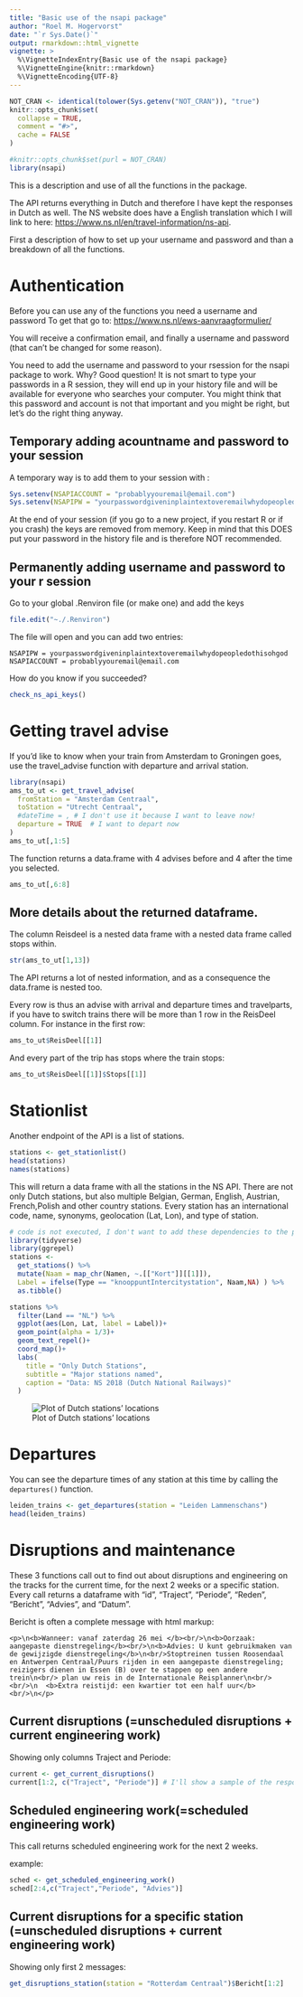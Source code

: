 ```yaml
---
title: "Basic use of the nsapi package"
author: "Roel M. Hogervorst"
date: "`r Sys.Date()`"
output: rmarkdown::html_vignette
vignette: >
  %\VignetteIndexEntry{Basic use of the nsapi package}
  %\VignetteEngine{knitr::rmarkdown}
  %\VignetteEncoding{UTF-8}
---
```


```r
NOT_CRAN <- identical(tolower(Sys.getenv("NOT_CRAN")), "true")
knitr::opts_chunk$set(
  collapse = TRUE,
  comment = "#>", 
  cache = FALSE
)

#knitr::opts_chunk$set(purl = NOT_CRAN)
library(nsapi)
```


This is a description and use of all the functions in the package.

The API returns everything in Dutch and therefore I have kept the responses in Dutch as well. The NS website does have a English translation which I will link to here: 
<https://www.ns.nl/en/travel-information/ns-api>.

First a description of how to set up your username and password and than a breakdown of all the functions.

# Authentication
Before you can use any of the functions you need a username and password
To get that go to: <https://www.ns.nl/ews-aanvraagformulier/>

You will receive a confirmation email, and finally a username and password (that can't be changed for some reason).

You need to add the username and password to your rsession for the nsapi package to work.
Why? Good question! It is not smart to type your passwords in a R session, they will end up in your history file and will be available for everyone who searches your computer. 
You might think that this password and account is not that important and you might be right, but let's do the right thing anyway.

## Temporary adding acountname and password to your session
A temporary way is to add them to your session with :

```r
Sys.setenv(NSAPIACCOUNT = "probablyyouremail@email.com")
Sys.setenv(NSAPIPW = "yourpasswordgiveninplaintextoveremailwhydopeopledothisohgod")
```

At the end of your session (if you go to a new project, if you restart R or if you crash) the keys are removed from memory. Keep in mind that this DOES put your password in the history file and is therefore NOT recommended. 

## Permanently adding username and password to your r session

Go to your global .Renviron file (or make one) and add the keys
```r
file.edit("~./.Renviron")
```

The file will open and you can add two entries:

```
NSAPIPW = yourpasswordgiveninplaintextoveremailwhydopeopledothisohgod
NSAPIACCOUNT = probablyyouremail@email.com
```

How do you know if you succeeded?

```r
check_ns_api_keys()
```


# Getting travel advise

If you'd like to know when your train from Amsterdam to Groningen goes,
use the travel_advise function with departure and arrival station. 

```r
library(nsapi)
ams_to_ut <- get_travel_advise(
  fromStation = "Amsterdam Centraal",
  toStation = "Utrecht Centraal",
  #dateTime = , # I don't use it because I want to leave now!
  departure = TRUE  # I want to depart now
)
ams_to_ut[,1:5]
```

The function returns a data.frame with 4 advises before and 4 after the time you selected.

```r
ams_to_ut[,6:8]
```

## More details about the returned dataframe.
The column Reisdeel is a nested data frame with a nested data frame called stops within. 

```r
str(ams_to_ut[1,13])
```
 The API returns a lot of nested information, and as a consequence the data.frame is nested too.

Every row is thus an advise with arrival and departure times and travelparts,
if you have to switch trains there will be more than 1 row in the ReisDeel column.
For instance in the first row:

```r
ams_to_ut$ReisDeel[[1]]
```

And every part of the trip has stops where the train stops:

```r
ams_to_ut$ReisDeel[[1]]$Stops[[1]]
```

# Stationlist
Another endpoint of the API is a list of stations. 

```r
stations <- get_stationlist()
head(stations)
names(stations)
```

This will return a data frame with all the stations in the NS API.
There are not only Dutch stations, but also multiple Belgian, German, English, Austrian, French,Polish and other country stations. 
Every station has an international code, name, synonyms, geolocation (Lat, Lon), and type of station. 

```r
# code is not executed, I don't want to add these dependencies to the package
library(tidyverse)
library(ggrepel)
stations <- 
  get_stations() %>% 
  mutate(Naam = map_chr(Namen, ~.[["Kort"]][[1]]),
  Label = ifelse(Type == "knooppuntIntercitystation", Naam,NA) ) %>% 
  as.tibble() 

stations %>% 
  filter(Land == "NL") %>% 
  ggplot(aes(Lon, Lat, label = Label))+ 
  geom_point(alpha = 1/3)+
  geom_text_repel()+
  coord_map()+
  labs(
    title = "Only Dutch Stations",
    subtitle = "Major stations named",
    caption = "Data: NS 2018 (Dutch National Railways)"
  )
```

![Plot of Dutch stations' locations](../man/figures/Dutch_stations.png)


# Departures

You can see the departure times of any station at this time by calling the `departures()` function. 

```r
leiden_trains <- get_departures(station = "Leiden Lammenschans")
head(leiden_trains)

```


# Disruptions and maintenance

These 3 functions call out to find out about disruptions and engineering on the tracks for the current time, for the next 2 weeks or a specific station.
Every call returns a dataframe with "id", "Traject", "Periode", "Reden", "Bericht", "Advies", and "Datum". 

Bericht is often a complete message with html markup:

```
<p>\n<b>Wanneer: vanaf zaterdag 26 mei </b><br/>\n<b>Oorzaak: aangepaste dienstregeling</b><br/>\n<b>Advies: U kunt gebruikmaken van de gewijzigde dienstregeling</b>\n<br/>Stoptreinen tussen Roosendaal en Antwerpen Centraal/Puurs rijden in een aangepaste dienstregeling; reizigers dienen in Essen (B) over te stappen op een andere trein\n<br/> plan uw reis in de Internationale Reisplanner\n<br/> <br/>\n  <b>Extra reistijd: een kwartier tot een half uur</b><br/>\n</p>
```

## Current disruptions  (=unscheduled disruptions + current engineering work)

Showing only columns Traject and Periode:

```r
current <- get_current_disruptions()
current[1:2, c("Traject", "Periode")] # I'll show a sample of the responses
```

## Scheduled engineering work(=scheduled engineering work) 
This call returns scheduled engineering work for the next 2 weeks.

example:
```r
sched <- get_scheduled_engineering_work()
sched[2:4,c("Traject","Periode", "Advies")]
```

## Current disruptions for a specific station (=unscheduled disruptions + current engineering work)

Showing only first 2 messages:

```r
get_disruptions_station(station = "Rotterdam Centraal")$Bericht[1:2]
```
